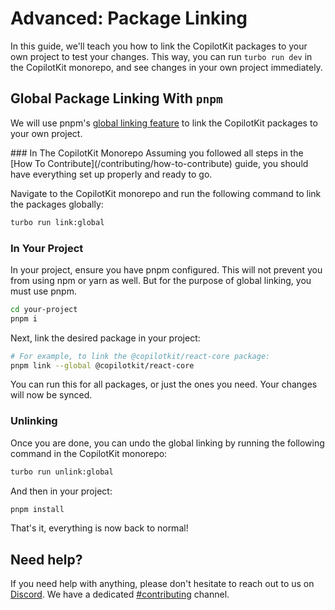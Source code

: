 
# Advanced: Package Linking

In this guide, we'll teach you how to link the CopilotKit packages to your own project to test your changes. This way, you can run `turbo run dev` in the CopilotKit monorepo, and see changes in your own project immediately.

## Global Package Linking With `pnpm`

We will use pnpm's [global linking feature](https://pnpm.io/cli/link#pnpm-link---global) to link the CopilotKit packages to your own project.

<Steps>
  ### In The CopilotKit Monorepo
  Assuming you followed all steps in the [How To Contribute](/contributing/how-to-contribute) guide, you should have everything set up properly and ready to go.

  Navigate to the CopilotKit monorepo and run the following command to link the packages globally:

  ```bash
  turbo run link:global
  ```

  ### In Your Project
  In your project, ensure you have pnpm configured. This will not prevent you from using npm or yarn as well. But for the purpose of global linking, you must use pnpm.

  ```bash
  cd your-project
  pnpm i
  ```

  Next, link the desired package in your project:
  ```bash
  # For example, to link the @copilotkit/react-core package:
  pnpm link --global @copilotkit/react-core
  ```

  You can run this for all packages, or just the ones you need. Your changes will now be synced.

  ### Unlinking
  Once you are done, you can undo the global linking by running the following command in the CopilotKit monorepo:

  ```bash
  turbo run unlink:global
  ```

  And then in your project:
  ```bash
  pnpm install
  ```

  That's it, everything is now back to normal!
</Steps>

## Need help?

If you need help with anything, please don't hesitate to reach out to us on [Discord](https://discord.gg/6dffbvGU3D). We have a dedicated [#contributing](https://discord.com/channels/1122926057641742418/1183863183149117561) channel.
